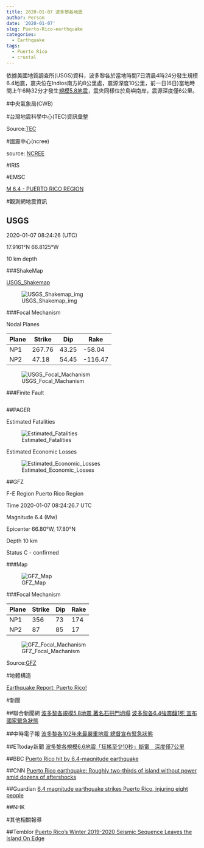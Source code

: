 ```yaml
---
title: 2020-01-07 波多黎各地震
author: Person
date: '2020-01-07'
slug: Puerto-Rico-earthquake
categories:
  - Earthquake
tags:
  - Puerto Rico
  - crustal
---
```


依據美國地質調查所(USGS)資料，波多黎各於當地時間7日清晨4時24分發生規模6.4地震，震央位在Indios南方約8公里處，震源深度10公里，前一日(6日)當地時間上午6時32分才發生[規模5.8地震](https://earthquake.usgs.gov/earthquakes/eventpage/pr2020006006/executive)，震央同樣位於島嶼南岸，震源深度僅6公里。

#中央氣象局(CWB)

[]()


#台灣地震科學中心(TEC)資訊彙整

[]()


Source:[TEC](http://tec.earth.sinica.edu.tw/new_web/index.php)


#國震中心(ncree)

[]()

source: [NCREE](http://www.ncree.org/)

#IRIS

[]()


#EMSC

[M 6.4 - PUERTO RICO REGION](https://www.emsc-csem.org/Earthquake/earthquake.php?id=817438)


#觀測網地震資訊

## USGS


2020-01-07 08:24:26 (UTC)

17.9161°N 66.8125°W

10 km depth

###ShakeMap

[USGS_Shakemap](https://earthquake.usgs.gov/earthquakes/eventpage/us70006vll/shakemap/intensity)

![USGS_Shakemap_img](images/20200107/us70006vll_intensity.jpg)

###Focal Mechanism

Nodal Planes

| Plane | Strike | Dip  | Rake |
| ----- | ------ | ---- | ---- |
| NP1   | 267.76 | 43.25  | -58.04  |
| NP2   | 47.18 | 54.45  | -116.47  |

![USGS_Focal_Machanism](images/20200107/us70006vll_moment-tensor.png)

###Finite Fault

![]()

##PAGER

Estimated Fatalities

![Estimated_Fatalities](images/20200107/us70006vll_alertfatal_small.png)

Estimated Economic Losses

![Estimated_Economic_Losses](images/20200107/us70006vll_alertecon_small.png)


##GFZ

F-E Region Puerto Rico Region

Time 2020-01-07 08:24:26.7 UTC

Magnitude 6.4 (Mw)

Epicenter 66.80°W, 17.80°N

Depth 10 km

Status C - confirmed 

###Map

![GFZ_Map](images/20200107/gfz2020alpr.jpg)

###Focal Mechanism

| Plane | Strike | Dip  | Rake |
| ----- | ------ | ---- | ---- |
| NP1   | 356   |   73   |   174 |
| NP2   | 87   |   85   |   17 |

![GFZ_Focal_Machanism](images/20200107/gfz2020alpr_bb.png)

Source:[GFZ](http://geofon.gfz-potsdam.de/eqinfo/event.php?id=gfz2020alpr)

#地體構造

[Earthquake Report: Puerto Rico!](http://earthjay.com/?p=9232)


#新聞

##聯合新聞網
[波多黎各規模5.8地震 著名石拱門坍塌](https://udn.com/news/story/6812/4272168)
[波多黎各6.4強震釀1死 宣布國家緊急狀態](https://udn.com/news/story/6809/4274170)

##中時電子報
[波多黎各102年來最嚴重地震 總督宣布緊急狀態](https://www.chinatimes.com/realtimenews/20200108001089-260408?chdtv)

##ETtoday新聞
[波多黎各規模6.6地震「狂搖至少10秒」斷電　深度僅7公里](https://www.ettoday.net/news/20200107/1619837.htm)

##BBC
[Puerto Rico hit by 6.4-magnitude earthquake](https://www.bbc.com/news/world-us-canada-51023554)

##CNN
[Puerto Rico earthquake: Roughly two-thirds of island without power amid dozens of aftershocks](https://edition.cnn.com/2020/01/08/us/puerto-rico-earthquake-wednesday/index.html)

##Guardian
[6.4 magnitude earthquake strikes Puerto Rico, injuring eight people](https://www.theguardian.com/world/2020/jan/07/puerto-rico-earthquake-strikes)

##NHK
[]()

#其他相關報導

##Temblor
[Puerto Rico’s Winter 2019-2020 Seismic Sequence Leaves the Island On Edge](https://temblor.net/earthquake-insights/puerto-ricos-winter-2019-2020-seismic-sequence-leaves-the-island-on-edge-10321/)


